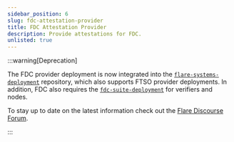 ```yaml
---
sidebar_position: 6
slug: fdc-attestation-provider
title: FDC Attestation Provider
description: Provide attestations for FDC.
unlisted: true
---
```


:::warning[Deprecation]

The FDC provider deployment is now integrated into the [`flare-systems-deployment`](https://github.com/flare-foundation/flare-systems-deployment) repository, which also supports FTSO provider deployments.
In addition, FDC also requires the [`fdc-suite-deployment`](https://github.com/flare-foundation/fdc-suite-deployment) for verifiers and nodes.

To stay up to date on the latest information check out the [Flare Discourse Forum](https://forum.flare.network/).

:::
